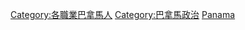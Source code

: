 {{Commonscat|Politicians of Panama}}

[[Category:各職業巴拿馬人|Category:各職業巴拿馬人]]
[[Category:巴拿馬政治|Category:巴拿馬政治]]
[[Category:北美洲各国政治人物|Panama]]